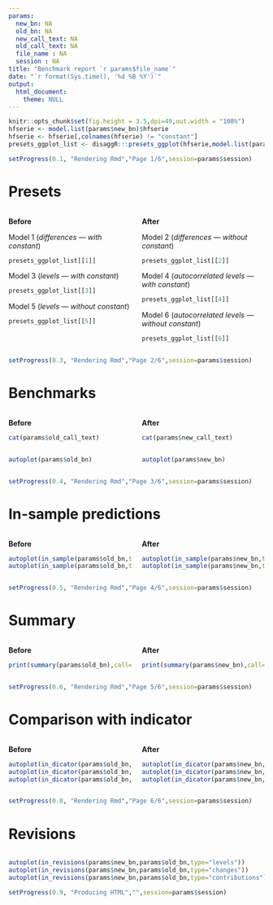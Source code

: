 ```yaml
---
params:
  new_bn: NA
  old_bn: NA
  new_call_text: NA
  old_call_text: NA
  file_name : NA
  session : NA
title: "Benchmark report `r params$file_name`"
date: "`r format(Sys.time(), '%d %B %Y')`"
output:
  html_document:
    theme: NULL
---
```


```r
knitr::opts_chunk$set(fig.height = 3.5,dpi=49,out.width = "100%")
hfserie <- model.list(params$new_bn)$hfserie
hfserie <- hfserie[,colnames(hfserie) != "constant"]
presets_ggplot_list <- disaggR:::presets_ggplot(hfserie,model.list(params$new_bn)$lfserie)
```

```r
setProgress(0.1, "Rendering Rmd","Page 1/6",session=params$session)
```

# Presets

:::: {.columns}

::: {.column width="50%"}

**Before**

Model 1 (*differences --- with constant*)

```r
presets_ggplot_list[[1]]
```

Model 3 (*levels --- with constant*)

```r
presets_ggplot_list[[3]]
```

Model 5 (*levels --- without constant*)

```r
presets_ggplot_list[[5]]
```

:::

::: {.column width="50%"}

**After**

Model 2 (*differences --- without constant*)

```r
presets_ggplot_list[[2]]
```

Model 4 (*autocorrelated levels --- with constant*)

```r
presets_ggplot_list[[4]]
```

Model 6 (*autocorrelated levels --- without constant*)

```r
presets_ggplot_list[[6]]
```

:::

::::

```r
setProgress(0.3, "Rendering Rmd","Page 2/6",session=params$session)
```

# Benchmarks

:::: {.columns}

::: {.column width="50%"}

**Before**

```r
cat(params$old_call_text)
```

:::


::: {.column width="50%"}

**After**

```r
cat(params$new_call_text)
```

:::

::::

:::: {.columns}

::: {.column width="50%"}

```r
autoplot(params$old_bn)
```

:::

::: {.column width="50%"}

```r
autoplot(params$new_bn)
```

:::

::::

```r
setProgress(0.4, "Rendering Rmd","Page 3/6",session=params$session)
```

# In-sample predictions

:::: {.columns}

::: {.column width="50%"}

**Before**

```r
autoplot(in_sample(params$old_bn,type="levels"))
autoplot(in_sample(params$old_bn,type="changes"))
```

:::

::: {.column width="50%"}

**After**

```r
autoplot(in_sample(params$new_bn,type="levels"))
autoplot(in_sample(params$new_bn,type="changes"))
```

:::

::::

```r
setProgress(0.5, "Rendering Rmd","Page 4/6",session=params$session)
```

# Summary

:::: {.columns}

::: {.column width="50%"}

**Before**

```r
print(summary(params$old_bn),call=FALSE)
```

:::

::: {.column width="50%"}

**After**

```r
print(summary(params$new_bn),call=FALSE)
```

:::

::::

```r
setProgress(0.6, "Rendering Rmd","Page 5/6",session=params$session)
```

# Comparison with indicator

:::: {.columns}

::: {.column width="50%"}

**Before**

```r
autoplot(in_dicator(params$old_bn,type="levels-rebased"))
autoplot(in_dicator(params$old_bn,type="changes"))
autoplot(in_dicator(params$old_bn,type="contributions"))
```

:::

::: {.column width="50%"}

**After**

```r
autoplot(in_dicator(params$new_bn,type="levels-rebased"))
autoplot(in_dicator(params$new_bn,type="changes"))
autoplot(in_dicator(params$new_bn,type="contributions"))
```

:::

::::

```r
setProgress(0.8, "Rendering Rmd","Page 6/6",session=params$session)
```

# Revisions

:::: {.columns}

::: {.column width="100%"}

```r
autoplot(in_revisions(params$new_bn,params$old_bn,type="levels"))
autoplot(in_revisions(params$new_bn,params$old_bn,type="changes"))
autoplot(in_revisions(params$new_bn,params$old_bn,type="contributions"))
```

```r
setProgress(0.9, "Producing HTML","",session=params$session)
```

:::

::::